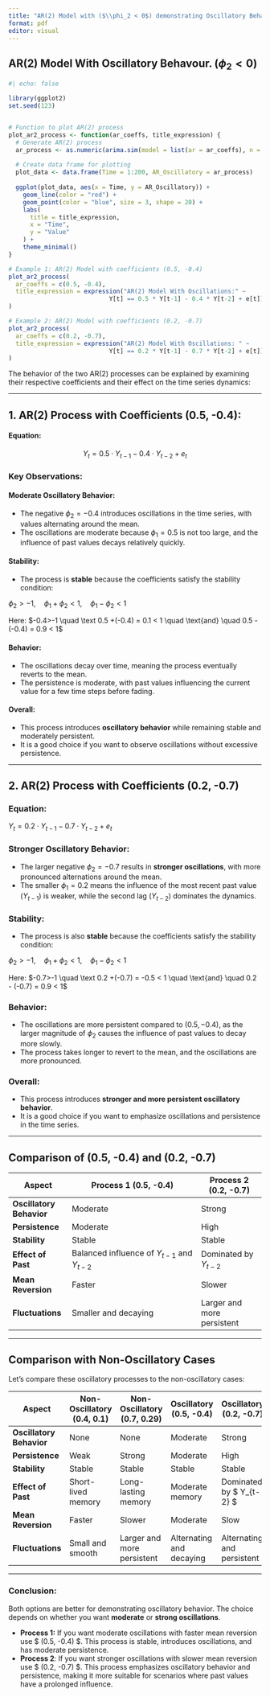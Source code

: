 ```yaml
---
title: "AR(2) Model with ($\\phi_2 < 0$) demonstrating Oscillatory Behaviour"
format: pdf
editor: visual
---
```


## AR(2) Model With Oscillatory Behavour. ($\phi_2 < 0$)

```r
#| echo: false

library(ggplot2)
set.seed(123)


# Function to plot AR(2) process
plot_ar2_process <- function(ar_coeffs, title_expression) {
  # Generate AR(2) process
  ar_process <- as.numeric(arima.sim(model = list(ar = ar_coeffs), n = 200))
  
  # Create data frame for plotting
  plot_data <- data.frame(Time = 1:200, AR_Oscillatory = ar_process)
  
  ggplot(plot_data, aes(x = Time, y = AR_Oscillatory)) + 
    geom_line(color = "red") + 
    geom_point(color = "blue", size = 3, shape = 20) + 
    labs(
      title = title_expression,
      x = "Time", 
      y = "Value"
    ) +
    theme_minimal()
}

# Example 1: AR(2) Model with coefficients (0.5, -0.4)
plot_ar2_process(
  ar_coeffs = c(0.5, -0.4),
  title_expression = expression("AR(2) Model With Oscillations:" ~ 
                            Y[t] == 0.5 * Y[t-1] - 0.4 * Y[t-2] + e[t])
)

# Example 2: AR(2) Model with coefficients (0.2, -0.7)
plot_ar2_process(
  ar_coeffs = c(0.2, -0.7),
  title_expression = expression("AR(2) Model With Oscillations: " ~ 
                            Y[t] == 0.2 * Y[t-1] - 0.7 * Y[t-2] + e[t])
)

```

The behavior of the two AR(2) processes can be explained by examining their respective coefficients and their effect on the time series dynamics:

------------------------------------------------------------------------

## 1. AR(2) Process with Coefficients (0.5, -0.4):

#### Equation:

$$
Y_t = 0.5 \cdot Y_{t-1} - 0.4 \cdot Y_{t-2} + e_t 
$$

### Key Observations:

#### Moderate Oscillatory Behavior:

-   The negative $\phi_2 = -0.4$ introduces oscillations in the time series, with values alternating around the mean.
-   The oscillations are moderate because $\phi_1 = 0.5$ is not too large, and the influence of past values decays relatively quickly.

#### Stability:

-   The process is **stable** because the coefficients satisfy the stability condition:

$\phi_2 > -1, \quad \phi_1 + \phi_2 < 1, \quad \phi_1 - \phi_2 < 1$

Here: $-0.4>-1 \quad \text 0.5 +(-0.4) = 0.1 < 1 \quad \text{and} \quad 0.5 - (-0.4) = 0.9 < 1$

#### Behavior:

-   The oscillations decay over time, meaning the process eventually reverts to the mean.
-   The persistence is moderate, with past values influencing the current value for a few time steps before fading.

#### Overall:

-   This process introduces **oscillatory behavior** while remaining stable and moderately persistent.
-   It is a good choice if you want to observe oscillations without excessive persistence.

------------------------------------------------------------------------

## 2. AR(2) Process with Coefficients (0.2, -0.7)

### Equation:

$Y_t = 0.2 \cdot Y_{t-1} - 0.7 \cdot Y_{t-2} + e_t$

### Stronger Oscillatory Behavior:

-   The larger negative $\phi_2 = -0.7$ results in **stronger oscillations**, with more pronounced alternations around the mean.
-   The smaller $\phi_1 = 0.2$ means the influence of the most recent past value $(Y_{t-1})$ is weaker, while the second lag $(Y_{t-2})$ dominates the dynamics.

### Stability:

-   The process is also **stable** because the coefficients satisfy the stability condition:

$\phi_2 > -1, \quad \phi_1 + \phi_2 < 1, \quad \phi_1 - \phi_2 < 1$

Here: $-0.7>-1 \quad \text 0.2 +(-0.7) = -0.5 < 1 \quad \text{and} \quad 0.2 - (-0.7) = 0.9 < 1$

### Behavior:

-   The oscillations are more persistent compared to $(0.5, -0.4)$, as the larger magnitude of $\phi_2$ causes the influence of past values to decay more slowly.
-   The process takes longer to revert to the mean, and the oscillations are more pronounced.

### Overall:

-   This process introduces **stronger and more persistent oscillatory behavior**.
-   It is a good choice if you want to emphasize oscillations and persistence in the time series.

------------------------------------------------------------------------

## Comparison of (0.5, -0.4) and (0.2, -0.7)

| **Aspect**               | **Process 1 (0.5, -0.4)**                               | **Process 2 (0.2, -0.7)**   |
|--------------------------|---------------------------------------------------------|-----------------------------|
| **Oscillatory Behavior** | Moderate                                                | Strong                      |
| **Persistence**          | Moderate                                                | High                        |
| **Stability**            | Stable                                                  | Stable                      |
| **Effect of Past**       | Balanced influence of  $Y_{t-1}$ and $Y_{t-2}$ | Dominated by $Y_{t-2}$ |
| **Mean Reversion**       | Faster                                                  | Slower                      |
| **Fluctuations**         | Smaller and decaying                                    | Larger and more persistent  |

------------------------------------------------------------------------

## Comparison with Non-Oscillatory Cases

Let’s compare these oscillatory processes to the non-oscillatory cases:

| **Aspect**               | **Non-Oscillatory (0.4, 0.1)** | **Non-Oscillatory (0.7, 0.29)** | **Oscillatory (0.5, -0.4)** | **Oscillatory (0.2, -0.7)** |
|--------------------------|--------------------------------|---------------------------------|-----------------------------|-----------------------------|
| **Oscillatory Behavior** | None                           | None                            | Moderate                    | Strong                      |
| **Persistence**          | Weak                           | Strong                          | Moderate                    | High                        |
| **Stability**            | Stable                         | Stable                          | Stable                      | Stable                      |
| **Effect of Past**       | Short-lived memory             | Long-lasting memory             | Moderate memory             | Dominated by \$ Y\_{t-2} \$ |
| **Mean Reversion**       | Faster                         | Slower                          | Moderate                    | Slow                        |
| **Fluctuations**         | Small and smooth               | Larger and more persistent      | Alternating and decaying    | Alternating and persistent  |

------------------------------------------------------------------------

### Conclusion:

Both options are better for demonstrating oscillatory behavior. The choice depends on whether you want **moderate** or **strong oscillations**.

-   **Process 1:** If you want moderate oscillations with faster mean reversion use \$ (0.5, -0.4) \$. This process is stable, introduces oscillations, and has moderate persistence.
-   **Process 2**: If you want stronger oscillations with slower mean reversion use \$ (0.2, -0.7) \$. This process emphasizes oscillatory behavior and persistence, making it more suitable for scenarios where past values have a prolonged influence.

